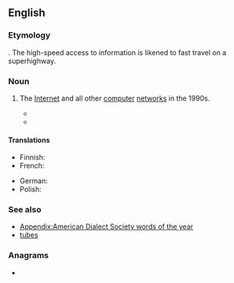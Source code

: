 ==English==
{{wikipedia}}

===Etymology===
{{compound|en|information|superhighway}}. The high-speed access to information is likened to fast travel on a superhighway.
{{rfe|en}}

===Noun===
{{en-noun}}

# {{lb|en|dated|computing}} The [[Internet]] and all other [[computer]] [[network]]s in the 1990s.
#: {{syn|en|Thesaurus:Internet}}
#* {{quote-journal
|en
|year=1994
|month=May
|title=The Phone Phenomenon
|author=Gary Turbak
|magazine={{w|The Rotarian}}
|volume=164
|issue=5
|page=32
|pageurl=https://books.google.ro/books?id=3jEEAAAAMBAJ&pg=PA32&dq=phonery
|passage=Developed nations also are moving at high speed toward the '''information superhighway''' being spearheaded by telephone technology. Britain, France, Germany, and other European nations are experimenting with high-tech phonery.
}}
#* {{quote-journal
|en
|year=2011
|title=Rethinking Reasonable Expectations of Privacy in Online Social Networks
|author=Bryce Clayton Newell
|journal=Richmond Journal of Law and Technology
|volume=17
|issue=4
|page=2
|passage=Internet technologies and various software platforms make it much easier to communicate and find information about others' online communication. a For many – especially the younger generation – the “sacred precincts” of private life have extended onto the '''information superhighway'''.
}}

====Translations====
{{trans-top|The Internet and all other computer networks in the 1990s}}
* Finnish: {{t|fi|tiedon valtatie}}
* French: {{t+|fr|autoroute de l'information}}
{{trans-mid}}
* German: {{t+|de|Datenautobahn|f}}
* Polish: {{t|pl|infostrada|f}}
{{trans-bottom}}

===See also===
* [[Appendix:American Dialect Society words of the year]]
* [[tubes]]

===Anagrams===
* {{anagrams|en|a=aaefghhiiimnnooprrstuwy|superinformation highway}}